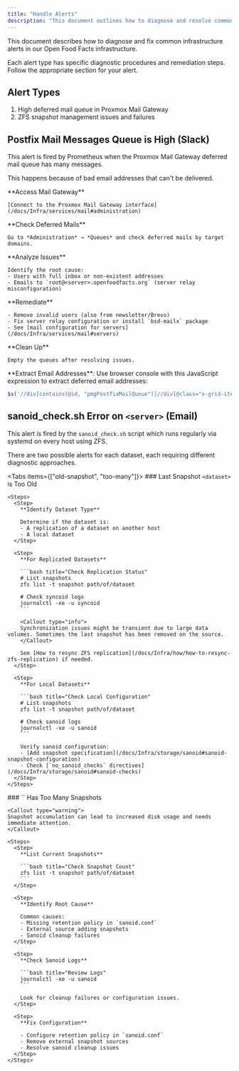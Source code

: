 ```yaml
---
title: "Handle Alerts"
description: "This document outlines how to diagnose and resolve common infrastructure alerts. It covers issues like high Postfix mail queues, outdated ZFS snapshots, and excessive snapshots, providing steps for troubleshooting and remediation."
---
```



This document describes how to diagnose and fix common infrastructure alerts in our Open Food Facts infrastructure.

<Callout type="info">
Each alert type has specific diagnostic procedures and remediation steps. Follow the appropriate section for your alert.
</Callout>

## Alert Types

1. High deferred mail queue in Proxmox Mail Gateway
2. ZFS snapshot management issues and failures

## Postfix Mail Messages Queue is High (Slack)

<Callout type="warning">
This alert is fired by Prometheus when the Proxmox Mail Gateway deferred mail queue has many messages.
</Callout>

This happens because of bad email addresses that can't be delivered.

<Steps>
  <Step>
    **Access Mail Gateway**
    
    [Connect to the Proxmox Mail Gateway interface](/docs/Infra/services/mail#administration)
  </Step>
  
  <Step>
    **Check Deferred Mails**
    
    Go to *Administration* → *Queues* and check deferred mails by target domains.
  </Step>
  
  <Step>
    **Analyze Issues**
    
    Identify the root cause:
    - Users with full inbox or non-existent addresses
    - Emails to `root@<server>.openfoodfacts.org` (server relay misconfiguration)
  </Step>
  
  <Step>
    **Remediate**
    
    - Remove invalid users (also from newsletter/Brevo)
    - Fix server relay configuration or install `bsd-mailx` package
    - See [mail configuration for servers](/docs/Infra/services/mail#servers)
  </Step>
  
  <Step>
    **Clean Up**
    
    Empty the queues after resolving issues.
  </Step>
</Steps>

<Callout type="info">
**Extract Email Addresses**: Use browser console with this JavaScript expression to extract deferred email addresses:

```javascript title="Email Extraction Script"
$x('//div[contains(@id, "pmgPostfixMailQueue")]//div[@class="x-grid-item-container"]//table//td[4]//text()').map(x => x.nodeValue).join("\n")
```
</Callout>

## sanoid_check.sh Error on `<server>` (Email)

This alert is fired by the `sanoid_check.sh` script which runs regularly via systemd on every host using ZFS.

<Callout type="info">
There are two possible alerts for each dataset, each requiring different diagnostic approaches.
</Callout>

<Tabs items={["old-snapshot", "too-many"]}>
  <Tab value="old-snapshot">
    ### Last Snapshot `<dataset>` is Too Old

    <Steps>
      <Step>
        **Identify Dataset Type**
        
        Determine if the dataset is:
        - A replication of a dataset on another host
        - A local dataset
      </Step>
      
      <Step>
        **For Replicated Datasets**
        
        ```bash title="Check Replication Status"
        # List snapshots
        zfs list -t snapshot path/of/dataset
        
        # Check syncoid logs
        journalctl -xe -u syncoid
        ```
        
        <Callout type="info">
        Synchronization issues might be transient due to large data volumes. Sometimes the last snapshot has been removed on the source.
        </Callout>
        
        See [How to resync ZFS replication](/docs/Infra/how/how-to-resync-zfs-replication) if needed.
      </Step>
      
      <Step>
        **For Local Datasets**
        
        ```bash title="Check Local Configuration"
        # List snapshots
        zfs list -t snapshot path/of/dataset
        
        # Check sanoid logs
        journalctl -xe -u sanoid
        ```
        
        Verify sanoid configuration:
        - [Add snapshot specification](/docs/Infra/storage/sanoid#sanoid-snapshot-configuration)
        - Check [`no_sanoid_checks` directives](/docs/Infra/storage/sanoid#sanoid-checks)
      </Step>
    </Steps>
  </Tab>
  
  <Tab value="too-many">
    ### `<dataset>` Has Too Many Snapshots

    <Callout type="warning">
    Snapshot accumulation can lead to increased disk usage and needs immediate attention.
    </Callout>

    <Steps>
      <Step>
        **List Current Snapshots**
        
        ```bash title="Check Snapshot Count"
        zfs list -t snapshot path/of/dataset
        ```
      </Step>
      
      <Step>
        **Identify Root Cause**
        
        Common causes:
        - Missing retention policy in `sanoid.conf`
        - External source adding snapshots
        - Sanoid cleanup failures
      </Step>
      
      <Step>
        **Check Sanoid Logs**
        
        ```bash title="Review Logs"
        journalctl -xe -u sanoid
        ```
        
        Look for cleanup failures or configuration issues.
      </Step>
      
      <Step>
        **Fix Configuration**
        
        - Configure retention policy in `sanoid.conf`
        - Remove external snapshot sources
        - Resolve sanoid cleanup issues
      </Step>
    </Steps>
  </Tab>
</Tabs>